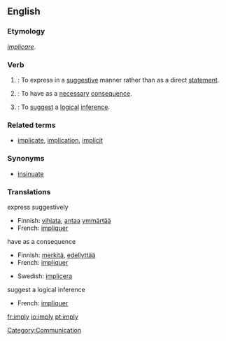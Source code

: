 ==English==

===Etymology===
{{L.}} ''[[implicare]]''.

===Verb===
{{en-infl-reg-consonant-y|impl|y|}}

# {{transitive}}: To express in a [[suggestive]] manner rather than as a direct [[statement]].
# {{transitive}}: To have as a [[necessary]] [[consequence]].
# {{transitive}}: To [[suggest]] a [[logical]] [[inference]].

===Related terms===
*[[implicate]], [[implication]], [[implicit]]

===Synonyms===
*[[insinuate]]

===Translations===
;express suggestively
{{top}}
*Finnish: [[vihjata]], [[antaa]] [[ymmärtää]]
*French: [[impliquer]]
{{mid}}
{{bottom}}

;have as a consequence
{{top}}
*Finnish:  [[merkitä]], [[edellyttää]]
*French: [[impliquer]]
{{mid}}
*Swedish: [[implicera]]
{{bottom}}

;suggest a logical inference
{{top}}
*French: [[impliquer]]
{{mid}}
{{bottom}}

[[Category:Communication]]

[[fr:imply]]
[[io:imply]]
[[pt:imply]]